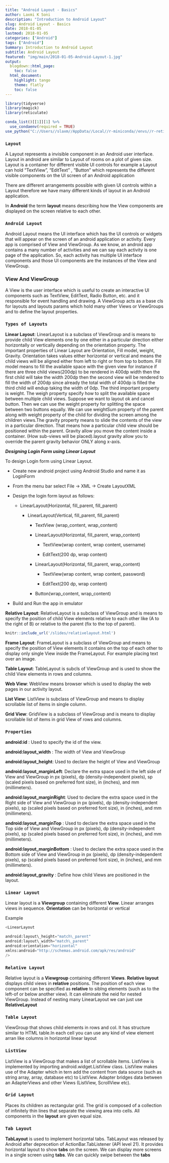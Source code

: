```yaml
---
title: "Android Layout - Basics"
author: Laxmi K Soni 
description: "Introduction to Android Layout"
slug: Android Layout - Basics
date: 2018-01-05
lastmod: 2018-01-05
categories: ["Android"]
tags: ["Android"]
Summary: Introduction to Android Layout
subtitle: Android Layout
featured: "img/main/2018-01-05-Android-Layout-1.jpg"
output:
  blogdown::html_page:
    toc: false
  html_document:
    highlight: tango
    theme: flatly
    toc: false
---
```


```r
library(tidyverse)
library(magick)
library(reticulate)

conda_list()[[1]][1] %>% 
  use_condaenv(required = TRUE)
use_python("C://Users//slaxm//AppData//Local//r-miniconda//envs//r-reticulate//python.exe")

```




### `Layout`

A Layout represents a invisible component in an Android user interface. Layout in android are similar to Layout of rooms on a plot of given
size.  Layout is a container for different visible UI controls for example a Layout can hold “TextView”, “EditText” , “Button” which represents
the different visible components on the UI screen of an Android application


There are different arrangements possible with given UI controls within a Layout therefore we have many different kinds of layout in an Android application.


In **Android** the term **layout** means describing how the View  components are displayed on the screen relative to each other. 

### `Android Layout`

Android Layout means the UI interface which has the UI controls or widgets that will appear on the screen of an android
application or activity. Every app is comprised of View and ViewGroup. As we know, an android app contains a many number of activities and we can say each activity is one page of the application. So, each activity has multiple UI interface components and those
UI components are the instances of the View and ViewGroup.


### View And ViewGroup

A View is the user interface which is useful to create an interactive UI components such as TextView, EditText, Radio Button, etc. and it responsible for event handling and drawing. A ViewGroup acts as a base cls for layouts and layouts params which hold many other Views or ViewGroups and to define the layout properties.


### `Types of Layouts`

**Linear Layout**: LinearLayout is a subclass of ViewGroup and is means to provide child View elements one by one either in a particular direction either horizontally or vertically depending on the orientation property. The important properties of Linear Layout are Orientation, Fill model, weight,
Gravity. Orientation takes values either horizontal or vertical and means the child views will be aligned either from left to right or from top to bottom. Fill model means to fill the available space with the given view for instance if there are three child views(200dp) to be rendered in 400dp width then the first child will take the width 200dp then the second view will be rendered to fill the width of 200dp since already the total width 
of 400dp is filled the third child will endup taking the width of 0dp. The third important property is weight. The weigh property specify how to split the available space between multiple child views. Suppose we want to layout ok and cancel button. Then we can use the weight property for splitting the space between two buttons equally. We can use weightSum property of the parent along with weight property of the child for dividing the screen among the children views.The gravity property means to slide the contents of the view in a particular direction. That means how a particular child view should be positioned within the parent. Gravity allow you move the content inside a container. (How sub-views will be placed).layout gravity allow you to override the parent gravity behavior ONLY along x-axis.


***Designing Login Form using Linear Layout***

To design Login form using Linear Layout.

- Create new android project using Android Studio and name it as LoginForm

- From the menu bar select File -> XML -> Create LayoutXML

- Design the login form layout as follows:

  - LinearLayout(Horizontal, fill_parent, fill_parent)
    
      - LinearLayout(Vertical, fill_parent, fill_parent)
      
        - TextView (wrap_content, wrap_content)
        
        - LinearLayout(Horizontal, fill_parent, wrap_content)
          
          - TextView(wrap content, wrap content, username)  
          
          - EditText(200 dp, wrap content)
          
        - LinearLayout(Horizontal, fill_parent, wrap_content)
          
          - TextView(wrap content, wrap content, password)  
          
          - EditText(200 dp, wrap content)          
        
        - Button(wrap_content, wrap_content)  

- Build and Run the app in emulator        



**Relative Layout**: RelativeLayout is a subclass of ViewGroup and is means to specify the position of child View elements relative to each other like (A to the right of B) or relative to the parent (fix to the top of parent).


```r
knitr::include_url('/slides/relativelayout.html')
```


**Frame Layout**: FrameLayout is a subclass of ViewGroup and means to specify the position of View elements it contains on the top of each other to display only single View inside the FrameLayout. For example placing text over an image.

**Table Layout**: TableLayout is subcls of ViewGroup and is used to show the child View elements in rows and columns.

**Web View**: WebView means browser which is used to display the web pages in our activity layout.

**List View**: ListView is subclass of ViewGroup and means to display scrollable list of items in single column.

**Grid View**: GridView is a subclass of ViewGroup and is means to display scrollable list of items in grid View of rows and columns.


### `Properties`

**android:id** : Used to specify the id of the view.

**android:layout\_width** : The width of View and ViewGroup

**android:layout\_height**:  Used to declare the height of View and ViewGroup


**android:layout\_marginLeft**: Declare the extra space used in the left side of View and ViewGroup in px (pixels), dp (density-independent pixels), sp (scaled pixels based on preferred font size), in (inches), and mm (millimeters).

**android:layout\_marginRight**: Used to declare the extra space used in the Right side of View and ViewGroup in px (pixels), dp (density-independent pixels), sp (scaled pixels based on preferred font size), in (inches), and mm (millimeters).

**android:layout\_marginTop** : Used to declare the extra space used in the Top side of View and ViewGroup in px (pixels), dp (density-independent pixels), sp (scaled pixels based on preferred font size), in (inches), and mm (millimeters).

**android:layout\_marginBottom** : Used to declare the extra space used in the Bottom side of View and ViewGroup in px (pixels), dp (density-independent pixels), sp (scaled pixels based on preferred font size), in (inches), and mm (millimeters).

**android:layout\_gravity** : Define how child Views are positioned in the layout.



### `Linear Layout`

Linear layout is a **Viewgroup** containing different **View**. Linear arranges views in sequence. **Orientation** can be horizontal or vertical

Example

```python
<LinearLayout

android:layout\_height="match\_parent"
android:layout\_width="match\_parent"
android:orientation="horizontal"
xmlns:android="http://schemas.android.com/apk/res/android" 
/>

```



### `Relative Layout`

Relative layout is a **Viewgroup** containing different **Views**.  **Relative layout** displays child views in **relative** positions. The position of each view component can be specified as **relative** to siblng elements (such as to the left-of or below another view). It can eliminate the neid for nested ViewGroup. Instead of nesting many LinearLayout we can just use **RelativeLayout**




### `Table Layout`

ViewGroup that shows child elements in rows and col. It has structure similar to HTML table.In each cell you can use any kind of view element arran
like columns in horizontal linear layout

### `ListView`

ListView is a ViewGroup that makes a list of scrollable items. ListView is implemented by importing android.widget.ListView class. ListView makes use of the  Adapter which in tern add the content from data source (such as string array, array, database etc) to ListView. 
Adapter bridges data between an AdapterViews and other Views (ListView, ScrollView etc).



### `Grid Layout`

Places its children as rectangular grid. The grid is composed of a collection of infinitely thin lines that separate the viewing area into cells.
All components in the **layout** are given equal size. 



### `Tab Layout`

**TabLayout** is used to implement horizontal tabs. TabLayout was released by Android after deprecetion of ActionBar.TabListener (API level 21).
It provides horizontal layout to show **tabs** on the screen. We can display more screens in a single screen using **tabs**. We can quickly swipe between the **tabs**

